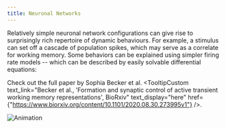 ```yaml
---
title: Neuronal Networks
---
```


Relatively simple neuronal network configurations can give rise to surprisingly rich
repertoire of dynamic behaviours. For example, a stimulus can set off a cascade of
population spikes, which may serve as a correlate for working memory.
<G0/>
Some behaviors can be explained using simpler firing rate models -- which can be described
by easily solvable differential equations:

Check out the full paper by Sophia Becker et al. <TooltipCustom
  text_link="Becker et al., 'Formation and synaptic control of active transient working memory representations', BioRxiv"
  text_display="here"
  href={"https://www.biorxiv.org/content/10.1101/2020.08.30.273995v1"}
/>.

![Animation](/static/animations/Figure4_c1.gif)

